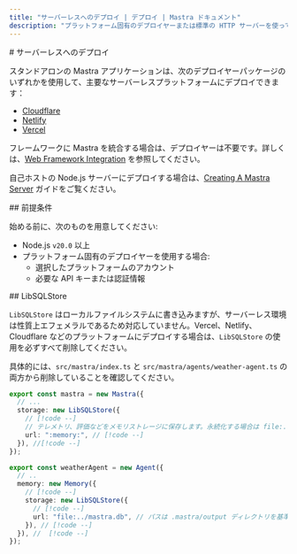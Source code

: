 ```yaml
---
title: "サーバーレスへのデプロイ | デプロイ | Mastra ドキュメント"
description: "プラットフォーム固有のデプロイヤーまたは標準の HTTP サーバーを使って Mastra アプリケーションをビルドし、デプロイする"
---
```


<div id="serverless-deployment">
  # サーバーレスへのデプロイ
</div>

スタンドアロンの Mastra アプリケーションは、次のデプロイヤーパッケージのいずれかを使用して、主要なサーバーレスプラットフォームにデプロイできます：

- [Cloudflare](/docs/deployment/serverless-platforms/cloudflare-deployer)
- [Netlify](/docs/deployment/serverless-platforms/netlify-deployer)
- [Vercel](/docs/deployment/serverless-platforms/vercel-deployer)

フレームワークに Mastra を統合する場合は、デプロイヤーは不要です。詳しくは、[Web Framework Integration](/docs/deployment/web-framework) を参照してください。

自己ホストの Node.js サーバーにデプロイする場合は、[Creating A Mastra Server](/docs/deployment/server-deployment) ガイドをご覧ください。

<div id="prerequisites">
  ## 前提条件
</div>

始める前に、次のものを用意してください:

- Node.js `v20.0` 以上
- プラットフォーム固有のデプロイヤーを使用する場合:
  - 選択したプラットフォームのアカウント
  - 必要な API キーまたは認証情報

<div id="libsqlstore">
  ## LibSQLStore
</div>

`LibSQLStore` はローカルファイルシステムに書き込みますが、サーバーレス環境は性質上エフェメラルであるため対応していません。Vercel、Netlify、Cloudflare などのプラットフォームにデプロイする場合は、`LibSQLStore` の使用を必ずすべて削除してください。

具体的には、`src/mastra/index.ts` と `src/mastra/agents/weather-agent.ts` の両方から削除していることを確認してください。

```typescript title="src/mastra/index.ts" showLineNumbers
export const mastra = new Mastra({
  // ...
  storage: new LibSQLStore({
    // [!code --]
    // テレメトリ、評価などをメモリストレージに保存します。永続化する場合は file:../mastra.db に変更してください // [!code --]
    url: ":memory:", // [!code --]
  }), //[!code --]
});
```

```typescript title="src/mastra/agents/weather-agent.ts" showLineNumbers
export const weatherAgent = new Agent({
  // ..
  memory: new Memory({
    // [!code --]
    storage: new LibSQLStore({
      // [!code --]
      url: "file:../mastra.db", // パスは .mastra/output ディレクトリを基準とした相対パスです // [!code --]
    }), // [!code --]
  }), //  [!code --]
});
```
